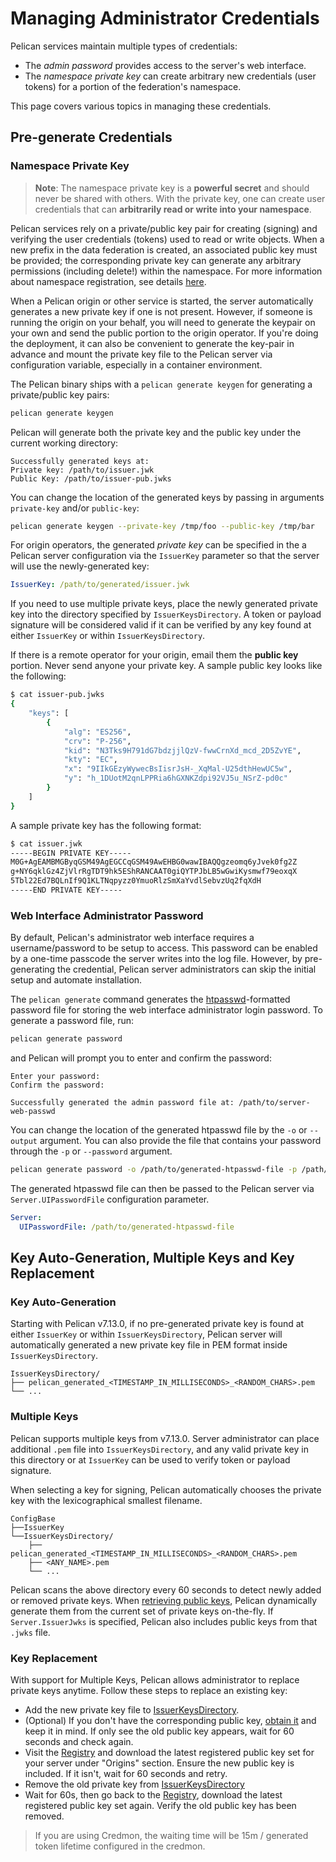 # Managing Administrator Credentials

Pelican services maintain multiple types of credentials:
- The *admin password* provides access to the server's web interface.
- The *namespace private key* can create arbitrary new credentials (user tokens) for a portion of the federation's namespace.

This page covers various topics in managing these credentials.

## Pre-generate Credentials

### Namespace Private Key

> **Note**: The namespace private key is a **powerful secret** and should never be shared with others.  With the private key, one can create user credentials that can **arbitrarily read or write into your namespace**.

Pelican services rely on a private/public key pair for creating (signing) and verifying the user credentials (tokens) used to read or write objects.  When a new prefix in the data federation is created, an associated public key must be provided; the corresponding private key can generate any arbitrary permissions (including delete!) within the namespace.  For more information about namespace registration, see details [here](../federating-your-data.mdx#obtain-the-public-key-of-the-origin).

When a Pelican origin or other service is started, the server automatically generates a new private key if one is not present.  However, if someone is running the origin on your behalf, you will need to generate the keypair on your own and send the public portion to the origin operator. If you're doing the deployment, it can also be convenient to generate the key-pair in advance and mount the private key file to the Pelican server via configuration variable, especially in a container environment.

The Pelican binary ships with a `pelican generate keygen` for generating a private/public key pairs:

```bash copy
pelican generate keygen
```

Pelican will generate both the private key and the public key under the current working directory:

```console
Successfully generated keys at:
Private key: /path/to/issuer.jwk
Public Key: /path/to/issuer-pub.jwks
```

You can change the location of the generated keys by passing in  arguments `private-key` and/or `public-key`:


```bash copy
pelican generate keygen --private-key /tmp/foo --public-key /tmp/bar
```

For origin operators, the generated *private key* can be specified in the a Pelican server configuration via the `IssuerKey` parameter so that the server will use the newly-generated key:


```yaml filename="pelican.yaml" copy
IssuerKey: /path/to/generated/issuer.jwk
```

If you need to use multiple private keys, place the newly generated private key into the directory specified by `IssuerKeysDirectory`. A token or payload signature will be considered valid if it can be verified by any key found at either `IssuerKey` or within `IssuerKeysDirectory`.

If there is a remote operator for your origin, email them the **public key** portion.  Never send anyone your private key.  A sample public key looks like the following:

```bash
$ cat issuer-pub.jwks
{
	"keys": [
		{
			"alg": "ES256",
			"crv": "P-256",
			"kid": "N3Tks9H791dG7bdzjjlQzV-fwwCrnXd_mcd_2D5ZvYE",
			"kty": "EC",
			"x": "9IIkGEzyWywecBsIisrJsH-_XqMal-U25dthHewUC5w",
			"y": "h_1DUotM2qnLPPRia6hGXNKZdpi92VJ5u_NSrZ-pd0c"
		}
	]
}
```

A sample private key has the following format:
```bash
$ cat issuer.jwk
-----BEGIN PRIVATE KEY-----
M0G+AgEAMBMGByqGSM49AgEGCCqGSM49AwEHBG0wawIBAQQgzeomq6yJvek0fg2Z
g+NY6qklGz4ZjVlrRgTDT9hk5EShRANCAAT0giQYTPJbLB5wGwiKysmwf79eoxqX
5Tbl22Ed7BQLnIf9Q1KLTNqpyzz0YmuoRlzSmXaYvdlSebvzUq2fqXdH
-----END PRIVATE KEY-----
```

### Web Interface Administrator Password

By default, Pelican's administrator web interface requires a username/password to be setup to access.  This password can be enabled by a one-time passcode the server writes into the log file.  However, by pre-generating the credential, Pelican server administrators can skip the initial setup and automate installation.

The `pelican generate` command generates the [htpasswd](https://httpd.apache.org/docs/2.4/programs/htpasswd.html)-formatted password file for storing the web interface administrator login password. To generate a password file, run:

```bash copy
pelican generate password
```

and Pelican will prompt you to enter and confirm the password:

```console
Enter your password:
Confirm the password:

Successfully generated the admin password file at: /path/to/server-web-passwd
```

You can change the location of the generated htpasswd file by the `-o` or `--output` argument. You can also provide the file that contains your password through the `-p` or `--password` argument.

```bash copy
pelican generate password -o /path/to/generated-htpasswd-file -p /path/to/password
```

The generated htpasswd file can then be passed to the Pelican server via `Server.UIPasswordFile` configuration parameter.

```yaml filename="pelican.yaml" copy
Server:
  UIPasswordFile: /path/to/generated-htpasswd-file
```

## Key Auto-Generation, Multiple Keys and Key Replacement

### Key Auto-Generation

Starting with Pelican v7.13.0, if no pre-generated private key is found at either `IssuerKey` or within `IssuerKeysDirectory`, Pelican server will automatically generated a new private key file in PEM format inside `IssuerKeysDirectory`.

```
IssuerKeysDirectory/
├── pelican_generated_<TIMESTAMP_IN_MILLISECONDS>_<RANDOM_CHARS>.pem
└── ...
```

### Multiple Keys

Pelican supports multiple keys from v7.13.0. Server administrator can place additional `.pem` file into `IssuerKeysDirectory`, and any valid private key in this directory or at `IssuerKey` can be used to verify token or payload signature. 

When selecting a key for signing, Pelican automatically chooses the private key with the lexicographical smallest filename. 

```
ConfigBase
├──IssuerKey
└──IssuerKeysDirectory/
	├── pelican_generated_<TIMESTAMP_IN_MILLISECONDS>_<RANDOM_CHARS>.pem
	├── <ANY_NAME>.pem
	└── ...
```

Pelican scans the above directory every 60 seconds to detect newly added or removed private keys. When [retrieving public keys](/federating-your-data/origin#obtain-the-public-key-of-the-origin), Pelican dynamically generate them from the current set of private keys on-the-fly. If `Server.IssuerJwks` is specified, Pelican also includes public keys from that `.jwks` file.

### Key Replacement

With support for Multiple Keys, Pelican allows administrator to replace private keys anytime. Follow these steps to replace an existing key:

- Add the new private key file to [IssuerKeysDirectory](#multiple-keys).
- (Optional) If you don't have the corresponding public key, [obtain it](/federating-your-data/origin#obtain-the-public-key-of-the-origin) and keep it in mind. If only see the old public key appears, wait for 60 seconds and check again.
- Visit the [Registry](https://osdf-registry.osg-htc.org/view/registry/) and download the latest registered public key set for your server under "Origins" section. Ensure the new public key is included. If it isn't, wait for 60 seconds and retry.
- Remove the old private key from [IssuerKeysDirectory](#multiple-keys)
- Wait for 60s, then go back to the [Registry](https://osdf-registry.osg-htc.org/view/registry/), download the latest registered public key set again. Verify the old public key has been removed.

> If you are using Credmon, the waiting time will be 15m / generated token lifetime configured in the credmon.